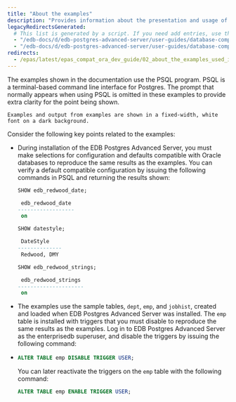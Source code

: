```yaml
---
title: "About the examples"
description: "Provides information about the presentation and usage of the examples used in the documentation"
legacyRedirectsGenerated:
  # This list is generated by a script. If you need add entries, use the `legacyRedirects` key.
  - "/edb-docs/d/edb-postgres-advanced-server/user-guides/database-compatibility-for-oracle-developers-guide/9.6/Database_Compatibility_for_Oracle_Developers_Guide_v9.6.1.007.html"
  - "/edb-docs/d/edb-postgres-advanced-server/user-guides/database-compatibility-for-oracle-developers-guide/9.5/Database_Compatibility_for_Oracle_Developers_Guide.1.007.html"
redirects:
  - /epas/latest/epas_compat_ora_dev_guide/02_about_the_examples_used_in_this_guide/ #generated for docs/epas/reorg-role-use-case-mode
---
```


<div id="about_the_examples_used_in_this_guide" class="registered_link"></div>

The examples shown in the documentation use the PSQL program. PSQL is a terminal-based command line interface for Postgres. The prompt that normally appears when using PSQL is omitted in these examples to provide extra clarity for the point being shown.

```text
Examples and output from examples are shown in a fixed-width, white font on a dark background.
```

Consider the following key points related to the examples:

-   During installation of the EDB Postgres Advanced Server, you must make selections for configuration and defaults compatible with Oracle databases to reproduce the same results as the examples. You can verify a default compatible configuration by issuing the following commands in PSQL and returning the results shown:

    ```sql
    SHOW edb_redwood_date;

     edb_redwood_date
    ------------------
     on

    SHOW datestyle;

     DateStyle
    --------------
     Redwood, DMY

    SHOW edb_redwood_strings;

     edb_redwood_strings
    ---------------------
     on
    ```

-   The examples use the sample tables, `dept`, `emp`, and `jobhist`, created and loaded when EDB Postgres Advanced Server was installed. The `emp` table is installed with triggers that you must disable to reproduce the same results as the examples. Log in to EDB Postgres Advanced Server as the enterprisedb superuser, and disable the triggers by issuing the following command:
-   
    ```sql
    ALTER TABLE emp DISABLE TRIGGER USER;
    ```
    
    You can later reactivate the triggers on the `emp` table with the following command:
    
    ```sql
    ALTER TABLE emp ENABLE TRIGGER USER;
    ```
